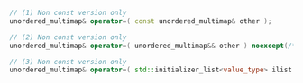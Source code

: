 ```cpp
// (1) Non const version only
unordered_multimap& operator=( const unordered_multimap& other );

// (2) Non const version only
unordered_multimap& operator=( unordered_multimap&& other ) noexcept(/* see below */);

// (3) Non const version only
unordered_multimap& operator=( std::initializer_list<value_type> ilist );
```